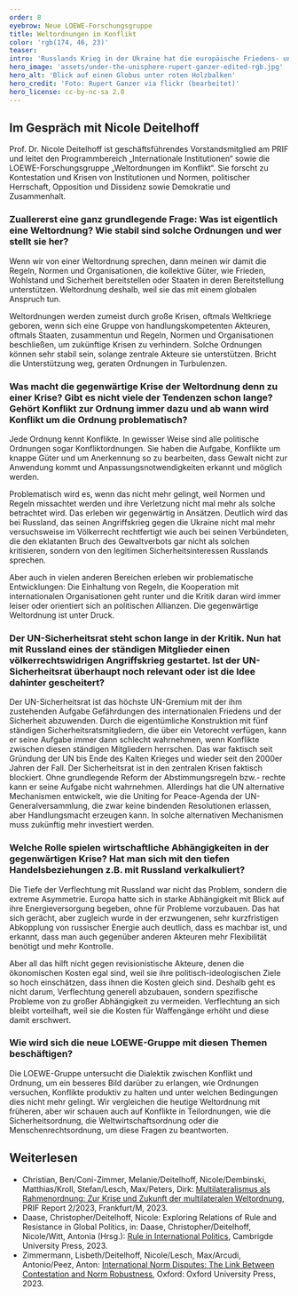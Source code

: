 ```yaml
---
order: 8
eyebrow: Neue LOEWE-Forschungsgruppe
title: Weltordnungen im Konflikt
color: 'rgb(174, 46, 23)'
teaser: 
intro: 'Russlands Krieg in der Ukraine hat die europäische Friedens- und Sicherheitsarchitektur in Trümmer gelegt. Internationale Institutionen und Normen haben an Bindungskraft verloren. Gleichzeitig beobachten wir globale Machtverschiebungen und neue Konfliktlinien. Die Weltordnung der letzten Jahrzehnte scheint überholt zu sein, die Spielregen des globalen Regierens werden neu ausgefochten. Die im Rahmen einer LOEWE-Spitzen-Professur für Nicole Deitelhoff gegründete Forschungsgruppe „Weltordnungen im Konflikt“ wird sich mit diesen und weiteren Fragen in den nächsten Jahren beschäftigen.'
hero_image: 'assets/under-the-unisphere-rupert-ganzer-edited-rgb.jpg'
hero_alt: 'Blick auf einen Globus unter roten Holzbalken'
hero_credit: 'Foto: Rupert Ganzer via flickr (bearbeitet)'
hero_license: cc-by-nc-sa 2.0
---
```


## Im Gespräch mit Nicole Deitelhoff

<Person name="Nicole Deitelhoff" image="assets/Nicole_rot_rgb.png" image_alt="stilisiertes Foto einer Frau">

Prof. Dr. Nicole Deitelhoff ist geschäftsführendes Vorstandsmitglied am PRIF und leitet den Programmbereich „Internationale Institutionen“ sowie die LOEWE-Forschungsgruppe „Weltordnungen im Konflikt“. Sie forscht zu Kontestation und Krisen von Institutionen und Normen, politischer Herrschaft, Opposition und Dissidenz sowie Demokratie und Zusammenhalt.

</Person>

### Zuallererst eine ganz grundlegende Frage: Was ist eigentlich eine Weltordnung? Wie stabil sind solche Ordnungen und wer stellt sie her?

Wenn wir von einer Weltordnung sprechen, dann meinen wir damit die Regeln, Normen und Organisationen, die kollektive Güter, wie Frieden, Wohlstand und Sicherheit bereitstellen oder Staaten in deren Bereitstellung unterstützen. Weltordnung deshalb, weil sie das mit einem globalen Anspruch tun.

Weltordnungen werden zumeist durch große Krisen, oftmals Weltkriege geboren, wenn sich eine Gruppe von handlungskompetenten Akteuren, oftmals Staaten, zusammentun und Regeln, Normen und Organisationen beschließen, um zukünftige Krisen zu verhindern. Solche Ordnungen können sehr stabil sein, solange zentrale Akteure sie unterstützen. Bricht die Unterstützung weg, geraten Ordnungen in Turbulenzen.

### Was macht die gegenwärtige Krise der Weltordnung denn zu einer Krise? Gibt es nicht viele der Tendenzen schon lange? Gehört Konflikt zur Ordnung immer dazu und ab wann wird Konflikt um die Ordnung problematisch? 

Jede Ordnung kennt Konflikte. In gewisser Weise sind alle politische Ordnungen sogar Konfliktordnungen. Sie haben die Aufgabe, Konflikte um knappe Güter und um Anerkennung so zu bearbeiten, dass Gewalt nicht zur Anwendung kommt und Anpassungsnotwendigkeiten erkannt und möglich werden.

Problematisch wird es, wenn das nicht mehr gelingt, weil Normen und Regeln missachtet werden und ihre Verletzung nicht mal mehr als solche betrachtet wird. Das erleben wir gegenwärtig in Ansätzen. Deutlich wird das bei Russland, das seinen Angriffskrieg gegen die Ukraine nicht mal mehr versuchsweise im Völkerrecht rechtfertigt wie auch bei seinen Verbündeten, die den eklatanten Bruch des Gewaltverbots gar nicht als solchen kritisieren, sondern von den legitimen Sicherheitsinteressen Russlands sprechen.

Aber auch in vielen anderen Bereichen erleben wir problematische Entwicklungen: Die Einhaltung von Regeln, die Kooperation mit internationalen Organisationen geht runter und die Kritik daran wird immer leiser oder orientiert sich an politischen Allianzen. Die gegenwärtige Weltordnung ist unter Druck.

### Der UN-Sicherheitsrat steht schon lange in der Kritik. Nun hat mit Russland eines der ständigen Mitglieder einen völkerrechtswidrigen Angriffskrieg gestartet. Ist der UN-Sicherheitsrat überhaupt noch relevant oder ist die Idee dahinter gescheitert?

Der UN-Sicherheitsrat ist das höchste UN-Gremium mit der ihm zustehenden Aufgabe Gefährdungen des internationalen Friedens und der Sicherheit abzuwenden. Durch die eigentümliche Konstruktion mit fünf ständigen Sicherheitsratsmitgliedern, die über ein Vetorecht verfügen, kann er seine Aufgabe immer dann schlecht wahrnehmen, wenn Konflikte zwischen diesen ständigen Mitgliedern herrschen. Das war faktisch seit Gründung der UN bis Ende des Kalten Krieges und wieder seit den 2000er Jahren der Fall. Der Sicherheitsrat ist in den zentralen Krisen faktisch blockiert. Ohne grundlegende Reform der Abstimmungsregeln bzw.- rechte kann er seine Aufgabe nicht wahrnehmen. Allerdings hat die UN alternative Mechanismen entwickelt, wie die Uniting for Peace-Agenda der UN-Generalversammlung, die zwar keine bindenden Resolutionen erlassen, aber Handlungsmacht erzeugen kann. In solche alternativen Mechanismen muss zukünftig mehr investiert werden.

### Welche Rolle spielen wirtschaftliche Abhängigkeiten in der gegenwärtigen Krise? Hat man sich mit den tiefen Handelsbeziehungen z.B. mit Russland verkalkuliert? 

Die Tiefe der Verflechtung mit Russland war nicht das Problem, sondern die extreme Asymmetrie. Europa hatte sich in starke Abhängigkeit mit Blick auf ihre Energieversorgung begeben, ohne für Probleme vorzubauen. Das hat sich gerächt, aber zugleich wurde in der erzwungenen, sehr kurzfristigen Abkopplung von russischer Energie auch deutlich, dass es machbar ist, und erkannt, dass man auch gegenüber anderen Akteuren mehr Flexibilität benötigt und mehr Kontrolle. 

Aber all das hilft nicht gegen revisionistische Akteure, denen die ökonomischen Kosten egal sind, weil sie ihre politisch-ideologischen Ziele so hoch einschätzen, dass ihnen die Kosten gleich sind. Deshalb geht es nicht darum, Verflechtung generell abzubauen, sondern spezifische Probleme von zu großer Abhängigkeit zu vermeiden. Verflechtung an sich bleibt vorteilhaft, weil sie die Kosten für Waffengänge erhöht und diese damit erschwert.

### Wie wird sich die neue LOEWE-Gruppe mit diesen Themen beschäftigen? 

Die LOEWE-Gruppe untersucht die Dialektik zwischen Konflikt und Ordnung, um ein besseres Bild darüber zu erlangen, wie Ordnungen versuchen, Konflikte produktiv zu halten und unter welchen Bedingungen dies nicht mehr gelingt. Wir vergleichen die heutige Weltordnung mit früheren, aber wir schauen auch auf Konflikte in Teilordnungen, wie die Sicherheitsordnung, die Weltwirtschaftsordnung oder die Menschenrechtsordnung, um diese Fragen zu beantworten.

<Notes>

## Weiterlesen

- Christian, Ben/Coni-Zimmer, Melanie/Deitelhoff, Nicole/Dembinski, Matthias/Kroll, Stefan/Lesch, Max/Peters, Dirk: [Multilateralismus als Rahmenordnung: Zur Krise und Zukunft der multilateralen Weltordnung](https://www.prif.org/publikationen/publikationssuche/publikation/multilateralismus-als-rahmenordnung-zur-krise-und-zukunft-der-multilateralen-weltordnung), PRIF Report 2/2023, Frankfurt/M, 2023.
- Daase, Christopher/Deitelhoff, Nicole: Exploring Relations of Rule and Resistance in Global Politics, in: Daase, Christopher/Deitelhoff, Nicole/Witt, Antonia (Hrsg.): [Rule in International Politics](https://www.cambridge.org/core/books/rule-in-international-politics/979F0963B21B3F3D9FCA00589CE41563), Cambrigde University Press, 2023.
- Zimmermann, Lisbeth/Deitelhoff, Nicole/Lesch, Max/Arcudi, Antonio/Peez, Anton: [International Norm Disputes: The Link Between Contestation and Norm Robustness](https://global.oup.com/academic/product/international-norm-disputes-9780198873235?cc=de&lang=en&), Oxford: Oxford University Press, 2023.

</Notes>